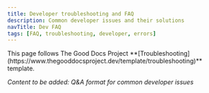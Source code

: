 ```yaml
---
title: Developer troubleshooting and FAQ
description: Common developer issues and their solutions
navTitle: Dev FAQ
tags: [FAQ, troubleshooting, developer, errors]
---
```


<Callout type="info" title="Template guide">
  This page follows The Good Docs Project
  **[Troubleshooting](https://www.thegooddocsproject.dev/template/troubleshooting)**
  template.
</Callout>

_Content to be added: Q&A format for common developer issues_
